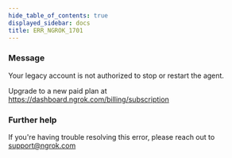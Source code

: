 ```yaml
---
hide_table_of_contents: true
displayed_sidebar: docs
title: ERR_NGROK_1701
---
```




### Message

Your legacy account is not authorized to stop or restart the agent.

Upgrade to a new paid plan at https://dashboard.ngrok.com/billing/subscription

<ErrorDetails error="err_ngrok_1701" />

### Further help

If you're having trouble resolving this error, please reach out to [support@ngrok.com](mailto:support@ngrok.com?subject=Help%20with%20ERR_NGROK_1701)

